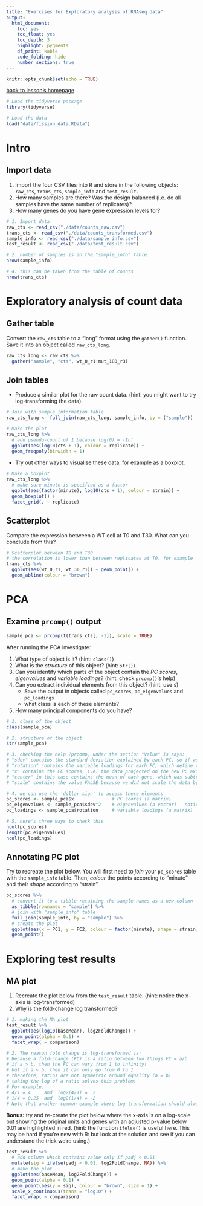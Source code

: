```yaml
---
title: "Exercises for Exploratory analysis of RNAseq data"
output: 
  html_document:
    toc: yes
    toc_float: yes
    toc_depth: 3
    highlight: pygments
    df_print: kable
    code_folding: hide
    number_sections: true
---
```


```r
knitr::opts_chunk$set(echo = TRUE)
```

[back to lesson's homepage](https://tavareshugo.github.io/data-carpentry-rnaseq/)

```r
# Load the tidyverse package
library(tidyverse)

# Load the data
load("data/fission_data.RData")
```

# Intro

## Import data

1. Import the four CSV files into R and store in the following objects: 
`raw_cts`, `trans_cts`, `sample_info` and `test_result`.
2. How many samples are there? 
Was the design balanced (i.e. do all samples have the same number of replicates)?
3. How many genes do you have gene expression levels for?

```r
# 1. Import data
raw_cts <- read_csv("./data/counts_raw.csv")
trans_cts <- read_csv("./data/counts_transformed.csv")
sample_info <- read_csv("./data/sample_info.csv")
test_result <- read_csv("./data/test_result.csv")

# 2. number of samples is in the "sample_info" table
nrow(sample_info)

# 4. this can be taken from the table of counts
nrow(trans_cts)
```


# Exploratory analysis of count data

## Gather table

Convert the `raw_cts` table to a "long" format using the `gather()` function.
Save it into an object called `raw_cts_long`.

```r
raw_cts_long <- raw_cts %>% 
  gather("sample", "cts", wt_0_r1:mut_180_r3)
```

## Join tables

* Produce a similar plot for the raw count data. (hint: you might want to try 
log-transforming the data).

```r
# Join with sample information table
raw_cts_long <- full_join(raw_cts_long, sample_info, by = ("sample"))

# Make the plot
raw_cts_long %>%
  # add pseudo-count of 1 because log(0) = -Inf
  ggplot(aes(log10(cts + 1), colour = replicate)) + 
  geom_freqpoly(binwidth = 1)
```


* Try out other ways to visualise these data, for example as a boxplot.

```r
# Make a boxplot
raw_cts_long %>%
  # make sure minute is specified as a factor
  ggplot(aes(factor(minute), log10(cts + 1), colour = strain)) + 
  geom_boxplot() + 
  facet_grid(. ~ replicate)
```


## Scatterplot

Compare the expression between a WT cell at T0 and T30. What can you conclude from this?

```r
# Scatterplot between T0 and T30
# the correlation is lower than between replicates at T0, for example
trans_cts %>% 
  ggplot(aes(wt_0_r1, wt_30_r1)) + geom_point() +
  geom_abline(colour = "brown")
```



# PCA

## Examine `prcomp()` output

```r
sample_pca <- prcomp(t(trans_cts[, -1]), scale = TRUE)
```


After running the PCA investigate:

1. What type of object is it? (hint: `class()`)
2. What is the _structure_ of this object?  (hint: `str()`)
3. Can you identify which parts of the object contain the _PC scores_, _eigenvalues_ and _variable loadings_? 
(hint: check `prcomp()`'s help)
4. Can you extract individual elements from this object? (hint: use `$`)
    * Save the output in objects called `pc_scores`, `pc_eigenvalues` and `pc_loadings`
    * what class is each of these elements?
5. How many principal components do you have?

```r
# 1. class of the object
class(sample_pca)

# 2. structure of the object
str(sample_pca)

# 3. checking the help ?prcomp, under the section "Value" is says:
# "sdev" contains the standard deviation explained by each PC, so if we square it we get the eigenvalues (or explained variance)
# "rotation" contains the variable loadings for each PC, which define the eigenvectors
# "x" contains the PC scores, i.e. the data projected on the new PC axis
# "center" in this case contains the mean of each gene, which was subtracted from each value
# "scale" contains the value FALSE because we did not scale the data by the standard deviation

# 4. we can use the 'dollar sign' to access these elements
pc_scores <- sample_pca$x              # PC scores (a matrix)
pc_eigenvalues <- sample_pca$sdev^2    # eigenvalues (a vector) - notice we square the values
pc_loadings <- sample_pca$rotation     # variable loadings (a matrix)

# 5. here's three ways to check this
ncol(pc_scores)
length(pc_eigenvalues)
ncol(pc_loadings)
```

## Annotating PC plot

Try to recreate the plot below. 
You will first need to _join_ your `pc_scores` table with the `sample_info` table.
Then, _colour_ the points according to "minute" and their _shape_ according to "strain".

```r
pc_scores %>% 
  # convert it to a tibble retaining the sample names as a new column
  as_tibble(rownames = "sample") %>% 
  # join with "sample_info" table 
  full_join(sample_info, by = "sample") %>% 
  # create the plot
  ggplot(aes(x = PC1, y = PC2, colour = factor(minute), shape = strain)) +
  geom_point()
```



# Exploring test results

## MA plot

1. Recreate the plot below from the `test_result` table. (hint: notice the x-axis is log-transformed)
2. Why is the fold-change log transformed? 


```r
# 1. making the MA plot
test_result %>% 
  ggplot(aes(log10(baseMean), log2FoldChange)) +
  geom_point(alpha = 0.1) +
  facet_wrap( ~ comparison)

# 2. The reason fold change is log-transformed is:
# Because a fold-change (FC) is a ratio between two things FC = a/b
# if a > b, then the FC can vary from 1 to infinity!
# but if a < b, then it can only go from 0 to 1
# therefore, ratios are not symmetric around equality (a = b)
# taking the log of a ratio solves this problem!
# For example:
# 4/1 = 4     and  log2(4/1) =  2
# 1/4 = 0.25  and  log2(1/4) = -2
# Note that another common example where log-transformation should always be used is RT-qPCR data!
```

**Bonus:** try and re-create the plot below where the x-axis is on a log-scale but 
showing the original units and genes with an adjusted p-value below 0.01 are highlighted 
in red. (hint: the function `ifelse()` is useful here. This may be hard if you're new 
with R: but look at the solution and see if you can understand the trick we're using.)

```r
test_result %>% 
  # add column which contains value only if padj < 0.01
  mutate(sig = ifelse(padj < 0.01, log2FoldChange, NA)) %>% 
  # make the plot
  ggplot(aes(baseMean, log2FoldChange)) +
  geom_point(alpha = 0.1) +
  geom_point(aes(y = sig), colour = "brown", size = 1) +
  scale_x_continuous(trans = "log10") +
  facet_wrap( ~ comparison)
```


